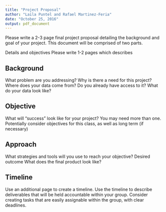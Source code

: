 ```yaml
---
title: "Project Proposal"
author: "Laila Puntel and Rafael Martinez-Feria"
date: "October 25, 2016"
output: pdf_document
---
```


Please write a 2-3 page final project proposal detailing the background and goal of your project. This document will be comprised of two parts.

Details and objectives
Please write 1-2 pages which describes

## Background

What problem are you addressing? Why is there a need for this project?
Where does your data come from? Do you already have access to it? What do your data look like?

## Objective

What will “success” look like for your project?
You may need more than one.
Potentially consider objectives for this class, as well as long term (if necessary)

## Approach

What strategies and tools will you use to reach your objective?
Desired outcome
What does the final product look like?

## Timeline

Use an additional page to create a timeline. Use the timeline to describe deliverables that will be held accountable within your group. Consider creating tasks that are easily assignable within the group, with clear deadlines.


